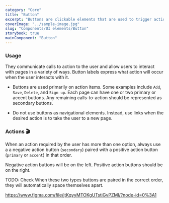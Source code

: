 ```yaml
---
category: "Core"
title: "Button"
excerpt: "Buttons are clickable elements that are used to trigger actions."
coverImage: "../sample-image.jpg"
slug: "Components/UI elements/Button"
storybook: true
mainComponent: "Button"
---
```


<FigmaImage url="https://www.figma.com/file/h0OBnVRCmPzMmCpYIYsj8H/Bridge-Documentation?node-id=233%3A1303" />

### Usage

They communicate calls to action to the user and allow users to interact with pages in a variety of ways. Button labels express what action will occur when the user interacts with it.

<DoUse>

- Buttons are used primarily on action items. Some examples include `Add`, `Save`, `Delete`, and `Sign up`. Each page can have one or two primary or accent buttons. Any remaining calls-to-action should be represented as secondary buttons.

</DoUse>

<DoNotUse>

- Do not use buttons as navigational elements. Instead, use links when the desired action is to take the user to a new page.

</DoNotUse>

### Actions 🎬

When an action required by the user has more than one option, always use a a negative action button (`secondary`) paired with a positive action button (`primary` or `accent`) in that order.

Negative action buttons will be on the left. Positive action buttons should be on the right.

TODO: Check When these two types buttons are paired in the correct order, they will automatically space themselves apart.

https://www.figma.com/file/jtKqyyMTOKgUTstiGvPZMl/?node-id=0%3A1
